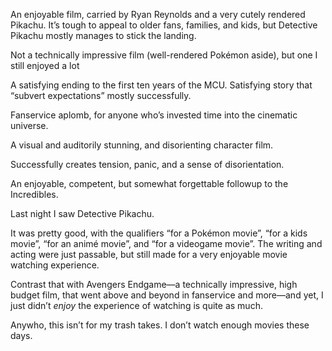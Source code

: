 

<Metatags
  title="Review Card | May 11 | CSS Grid a day"
  description="An example of using CSS grid every day, from May 1–31st, 2019."
  thumbnail="https://cssgrid31.brett.cool/opengraph/may-11.png"
  url="https://cssgrid31.brett.cool"
  pathname="/may-11"
/>

<div className={LayoutStyles.canvas}> 
  <MovieCard
    title="Detective Pikachu"
    art="detectivepikachu"
    rating={4}
    released="9 May 2019"
    runtime="1hr 44m">
    <p>An enjoyable film, carried by Ryan Reynolds and a very cutely rendered Pikachu. It’s tough to appeal to older fans, families, and kids, but Detective Pikachu mostly manages to stick the landing.</p>
    <p>Not a technically impressive film (well-rendered Pokémon aside), but one I still enjoyed a lot</p>
  </MovieCard>
  <MovieCard
    title="Avengers Endgame"
    art="endgame"
    rating={3}
    released="24 April 2019"
    runtime="3hr 1m">
    <p>A satisfying ending to the first ten years of the MCU. Satisfying story that “subvert expectations” mostly successfully.</p>
    <p>Fanservice aplomb, for anyone who’s invested time into the cinematic universe.</p>
  </MovieCard>
  <MovieCard
    title="You Were Never Really Here"
    art="ywnrh"
    rating={5}
    released="6 April 2018"
    runtime="1hr 30m">
    <p>A visual and auditorily stunning, and disorienting character film.</p>
    <p>Successfully creates tension, panic, and a sense of disorientation.</p>
  </MovieCard>
  <MovieCard
    title="Incredibles 2"
    art="inc2"
    rating={3}
    released="5 June 2018"
    runtime="2hr 5m">
    <p>An enjoyable, competent, but somewhat forgettable followup to the Incredibles.</p>
  </MovieCard>
</div>

<Footer date={11} prev={true} next={true}>

Last night I saw Detective Pikachu.

It was pretty good, with the qualifiers “for a Pokémon movie”, “for a kids movie”, “for an animé movie”, and “for a videogame movie”. The writing and acting were just passable, but still made for a very enjoyable movie watching experience.

Contrast that with Avengers Endgame—a technically impressive, high budget film, that went above and beyond in fanservice and more—and yet, I just didn’t *enjoy* the experience of watching is quite as much.

Anywho, this isn’t for my trash takes. I don’t watch enough movies these days.
</Footer>
